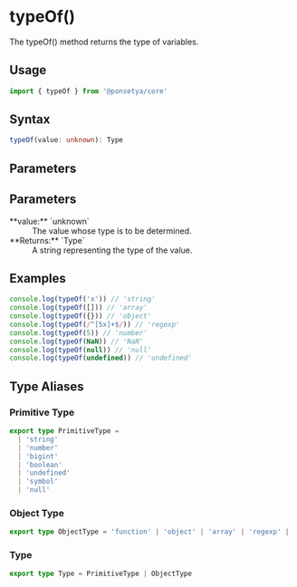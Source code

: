 # typeOf()

The typeOf() method returns the type of variables.

## Usage

```ts copy
import { typeOf } from '@ponsetya/core'
```

## Syntax

```ts
typeOf(value: unknown): Type
```

## Parameters

## Parameters

<dl>
  <dt>**value:** `unknown`</dt>
  <dd>The value whose type is to be determined.</dd>
  <dt>**Returns:** `Type`</dt>
  <dd>A string representing the type of the value.</dd>
</dl>

## Examples

```ts copy
console.log(typeOf('x')) // 'string'
console.log(typeOf([])) // 'array'
console.log(typeOf({})) // 'object'
console.log(typeOf(/^[5x]+$/)) // 'regexp'
console.log(typeOf(5)) // 'number'
console.log(typeOf(NaN)) // 'NaN'
console.log(typeOf(null)) // 'null'
console.log(typeOf(undefined)) // 'undefined'
```

## Type Aliases

### Primitive Type

```ts
export type PrimitiveType =
  | 'string'
  | 'number'
  | 'bigint'
  | 'boolean'
  | 'undefined'
  | 'symbol'
  | 'null'
```

### Object Type

```ts
export type ObjectType = 'function' | 'object' | 'array' | 'regexp' | 'NaN'
```

### Type

```ts
export type Type = PrimitiveType | ObjectType
```
